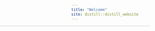 ```yaml
---
title: "Welcome"
site: distill::distill_website
---
```


<img src="img/cover_maybe.jpg" style="position:relative;left:-50%;width:200%">

> This site is still in the middle of moving from blogdown to distill

